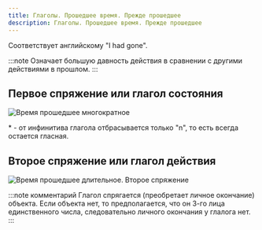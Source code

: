 ```yaml
---
title: Глаголы. Прошедшее время. Прежде прошедшее
description: Глаголы. Прошедшее время. Прежде прошедшее
---
```


Соответствует английскому "I had gone".

:::note
Означает большую давность действия в сравнении с другими действиями в прошлом.
:::

## Первое спряжение или глагол состояния

![Время прошедшее многократное](/img/chapter-7/time-past-5.png)

\* - от инфинитива глагола отбрасывается только "n", то есть всегда остается гласная.

## Второе спряжение или глагол действия

![Время прошедшее длительное. Второе спряжение](/img/chapter-7/time-past-6.png)

:::note комментарий
Глагол спрягается (преобретает личное окончание) объекта. Если объекта нет, то предполагается, что он 3-го лица единственного числа, следовательно личного окончания у глалога нет.
:::
